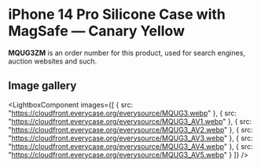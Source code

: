 
# iPhone 14 Pro Silicone Case with MagSafe — Canary Yellow

<Callout type='info' emoji='👉🏻'>**MQUG3ZM** is an order number for this product, used for search engines, auction websites and such.</Callout>

## Image gallery

<LightboxComponent
    images={[
      {
        src: "https://cloudfront.everycase.org/everysource/MQUG3.webp"
      },
      {
        src: "https://cloudfront.everycase.org/everysource/MQUG3_AV1.webp"
      },
      {
        src: "https://cloudfront.everycase.org/everysource/MQUG3_AV2.webp"
      },
      {
        src: "https://cloudfront.everycase.org/everysource/MQUG3_AV3.webp"
      },
      {
        src: "https://cloudfront.everycase.org/everysource/MQUG3_AV4.webp"
      },
      {
        src: "https://cloudfront.everycase.org/everysource/MQUG3_AV5.webp"
      }
    ]}
  />

